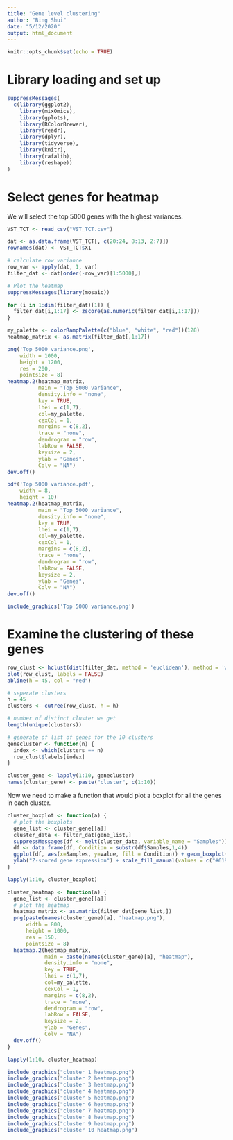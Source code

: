 ```yaml
---
title: "Gene level clustering"
author: "Bing Shui"
date: "5/12/2020"
output: html_document
---
```


```r
knitr::opts_chunk$set(echo = TRUE)
```

# Library loading and set up
```r
suppressMessages(
  c(library(ggplot2),
    library(mixOmics),
    library(gplots),
    library(RColorBrewer),
    library(readr),
    library(dplyr),
    library(tidyverse),
    library(knitr),
    library(rafalib),
    library(reshape))
)
```

# Select genes for heatmap
We will select the top 5000 genes with the highest variances.
```r
VST_TCT <- read_csv("VST_TCT.csv")

dat <- as.data.frame(VST_TCT[, c(20:24, 8:13, 2:7)])
rownames(dat) <- VST_TCT$X1
```
```r
# calculate row variance
row_var <- apply(dat, 1, var)
filter_dat <- dat[order(-row_var)[1:5000],]

# Plot the heatmap
suppressMessages(library(mosaic))

for (i in 1:dim(filter_dat)[1]) {
  filter_dat[i,1:17] <- zscore(as.numeric(filter_dat[i,1:17]))
}

my_palette <- colorRampPalette(c("blue", "white", "red"))(128)
heatmap_matrix <- as.matrix(filter_dat[,1:17])

png('Top 5000 variance.png',
    width = 1000,
    height = 1200,
    res = 200,
    pointsize = 8)
heatmap.2(heatmap_matrix,
          main = "Top 5000 variance",
          density.info = "none",
          key = TRUE,
          lhei = c(1,7),
          col=my_palette,
          cexCol = 1,
          margins = c(8,2),
          trace = "none",
          dendrogram = "row",
          labRow = FALSE,
          keysize = 2,
          ylab = "Genes",
          Colv = "NA")
dev.off()

pdf('Top 5000 variance.pdf',
    width = 8,
    height = 10)
heatmap.2(heatmap_matrix,
          main = "Top 5000 variance",
          density.info = "none",
          key = TRUE,
          lhei = c(1,7),
          col=my_palette,
          cexCol = 1,
          margins = c(8,2),
          trace = "none",
          dendrogram = "row",
          labRow = FALSE,
          keysize = 2,
          ylab = "Genes",
          Colv = "NA")
dev.off()

include_graphics('Top 5000 variance.png')

```

# Examine the clustering of these genes
```r
row_clust <- hclust(dist(filter_dat, method = 'euclidean'), method = 'ward.D2')
plot(row_clust, labels = FALSE)
abline(h = 45, col = "red")
```

```r
# seperate clusters
h = 45
clusters <- cutree(row_clust, h = h)

# number of distinct cluster we get 
length(unique(clusters))

# generate of list of genes for the 10 clusters
genecluster <- function(n) {
  index <- which(clusters == n)
  row_clust$labels[index]
}

cluster_gene <- lapply(1:10, genecluster)
names(cluster_gene) <- paste("cluster", c(1:10))

```

Now we need to make a function that would plot a boxplot for all the genes in each cluster.
```r
cluster_boxplot <- function(a) {
  # plot the boxplots
  gene_list <- cluster_gene[[a]]
  cluster_data <- filter_dat[gene_list,]
  suppressMessages(df <- melt(cluster_data, variable_name = "Samples"))
  df <- data.frame(df, Condition = substr(df$Samples,1,4))
  ggplot(df, aes(x=Samples, y=value, fill = Condition)) + geom_boxplot() + xlab("") + 
  ylab("Z-scored gene expression") + scale_fill_manual(values = c("#619CFF", "#F564E3", "#E69F00")) + theme(axis.text.x = element_text(angle = 90, hjust = 1)) + ggtitle(names(cluster_gene)[a])
}

lapply(1:10, cluster_boxplot)
```

```r
cluster_heatmap <- function(a) {
  gene_list <- cluster_gene[[a]]
  # plot the heatmap
  heatmap_matrix <- as.matrix(filter_dat[gene_list,])
  png(paste(names(cluster_gene)[a], "heatmap.png"),
      width = 800,
      height = 1000,
      res = 150,
      pointsize = 8)
  heatmap.2(heatmap_matrix,
            main = paste(names(cluster_gene)[a], "heatmap"),
            density.info = "none",
            key = TRUE,
            lhei = c(1,7),
            col=my_palette,
            cexCol = 1,
            margins = c(8,2),
            trace = "none",
            dendrogram = "row",
            labRow = FALSE,
            keysize = 2,
            ylab = "Genes",
            Colv = "NA")
  dev.off()
}

lapply(1:10, cluster_heatmap)

include_graphics("cluster 1 heatmap.png")
include_graphics("cluster 2 heatmap.png")
include_graphics("cluster 3 heatmap.png")
include_graphics("cluster 4 heatmap.png")
include_graphics("cluster 5 heatmap.png")
include_graphics("cluster 6 heatmap.png")
include_graphics("cluster 7 heatmap.png")
include_graphics("cluster 8 heatmap.png")
include_graphics("cluster 9 heatmap.png")
include_graphics("cluster 10 heatmap.png")

```







